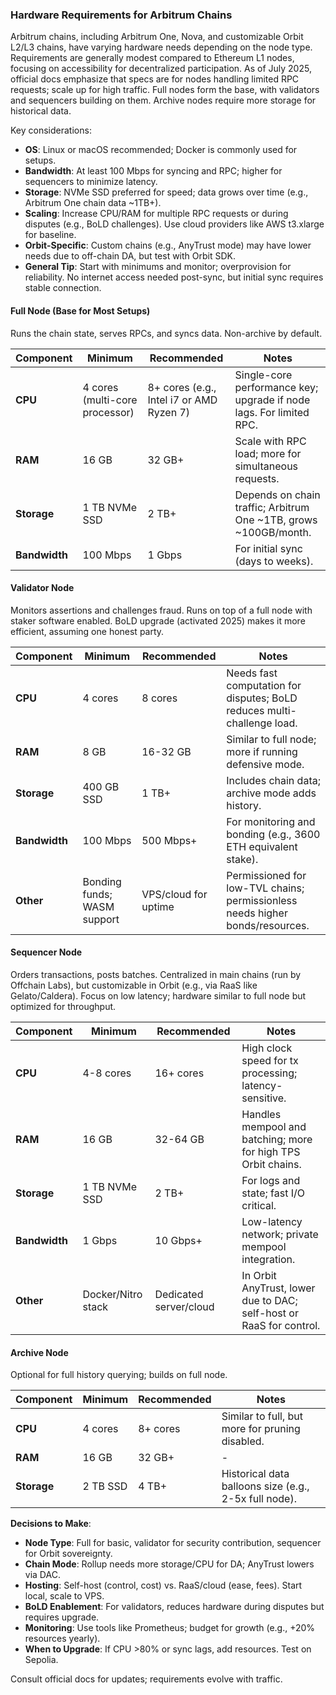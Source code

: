 ### Hardware Requirements for Arbitrum Chains

Arbitrum chains, including Arbitrum One, Nova, and customizable Orbit L2/L3 chains, have varying hardware needs depending on the node type. Requirements are generally modest compared to Ethereum L1 nodes, focusing on accessibility for decentralized participation. As of July 2025, official docs emphasize that specs are for nodes handling limited RPC requests; scale up for high traffic. Full nodes form the base, with validators and sequencers building on them. Archive nodes require more storage for historical data.

Key considerations:

- **OS**: Linux or macOS recommended; Docker is commonly used for setups.
- **Bandwidth**: At least 100 Mbps for syncing and RPC; higher for sequencers to minimize latency.
- **Storage**: NVMe SSD preferred for speed; data grows over time (e.g., Arbitrum One chain data ~1TB+).
- **Scaling**: Increase CPU/RAM for multiple RPC requests or during disputes (e.g., BoLD challenges). Use cloud providers like AWS t3.xlarge for baseline.
- **Orbit-Specific**: Custom chains (e.g., AnyTrust mode) may have lower needs due to off-chain DA, but test with Orbit SDK.
- **General Tip**: Start with minimums and monitor; overprovision for reliability. No internet access needed post-sync, but initial sync requires stable connection.

#### Full Node (Base for Most Setups)

Runs the chain state, serves RPCs, and syncs data. Non-archive by default.

| Component     | Minimum                        | Recommended                              | Notes                                                               |
| ------------- | ------------------------------ | ---------------------------------------- | ------------------------------------------------------------------- |
| **CPU**       | 4 cores (multi-core processor) | 8+ cores (e.g., Intel i7 or AMD Ryzen 7) | Single-core performance key; upgrade if node lags. For limited RPC. |
| **RAM**       | 16 GB                          | 32 GB+                                   | Scale with RPC load; more for simultaneous requests.                |
| **Storage**   | 1 TB NVMe SSD                  | 2 TB+                                    | Depends on chain traffic; Arbitrum One ~1TB, grows ~100GB/month.    |
| **Bandwidth** | 100 Mbps                       | 1 Gbps                                   | For initial sync (days to weeks).                                   |

#### Validator Node

Monitors assertions and challenges fraud. Runs on top of a full node with staker software enabled. BoLD upgrade (activated 2025) makes it more efficient, assuming one honest party.

| Component     | Minimum                     | Recommended          | Notes                                                                         |
| ------------- | --------------------------- | -------------------- | ----------------------------------------------------------------------------- |
| **CPU**       | 4 cores                     | 8 cores              | Needs fast computation for disputes; BoLD reduces multi-challenge load.       |
| **RAM**       | 8 GB                        | 16-32 GB             | Similar to full node; more if running defensive mode.                         |
| **Storage**   | 400 GB SSD                  | 1 TB+                | Includes chain data; archive mode adds history.                               |
| **Bandwidth** | 100 Mbps                    | 500 Mbps+            | For monitoring and bonding (e.g., 3600 ETH equivalent stake).                 |
| **Other**     | Bonding funds; WASM support | VPS/cloud for uptime | Permissioned for low-TVL chains; permissionless needs higher bonds/resources. |

#### Sequencer Node

Orders transactions, posts batches. Centralized in main chains (run by Offchain Labs), but customizable in Orbit (e.g., via RaaS like Gelato/Caldera). Focus on low latency; hardware similar to full node but optimized for throughput.

| Component     | Minimum            | Recommended            | Notes                                                               |
| ------------- | ------------------ | ---------------------- | ------------------------------------------------------------------- |
| **CPU**       | 4-8 cores          | 16+ cores              | High clock speed for tx processing; latency-sensitive.              |
| **RAM**       | 16 GB              | 32-64 GB               | Handles mempool and batching; more for high TPS Orbit chains.       |
| **Storage**   | 1 TB NVMe SSD      | 2 TB+                  | For logs and state; fast I/O critical.                              |
| **Bandwidth** | 1 Gbps             | 10 Gbps+               | Low-latency network; private mempool integration.                   |
| **Other**     | Docker/Nitro stack | Dedicated server/cloud | In Orbit AnyTrust, lower due to DAC; self-host or RaaS for control. |

#### Archive Node

Optional for full history querying; builds on full node.

| Component   | Minimum  | Recommended | Notes                                                 |
| ----------- | -------- | ----------- | ----------------------------------------------------- |
| **CPU**     | 4 cores  | 8+ cores    | Similar to full, but more for pruning disabled.       |
| **RAM**     | 16 GB    | 32 GB+      | -                                                     |
| **Storage** | 2 TB SSD | 4 TB+       | Historical data balloons size (e.g., 2-5x full node). |

**Decisions to Make**:

- **Node Type**: Full for basic, validator for security contribution, sequencer for Orbit sovereignty.
- **Chain Mode**: Rollup needs more storage/CPU for DA; AnyTrust lowers via DAC.
- **Hosting**: Self-host (control, cost) vs. RaaS/cloud (ease, fees). Start local, scale to VPS.
- **BoLD Enablement**: For validators, reduces hardware during disputes but requires upgrade.
- **Monitoring**: Use tools like Prometheus; budget for growth (e.g., +20% resources yearly).
- **When to Upgrade**: If CPU >80% or sync lags, add resources. Test on Sepolia.

Consult official docs for updates; requirements evolve with traffic.
